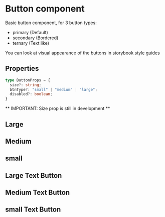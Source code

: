 
<Meta title="Components/Interface/Button/Overview" />

<style>{`

`}</style>

# Button component

Basic button component, for 3 button types:

 - primary (Default)
 - secondary (Bordered)
 - ternary (Text like)

You can look at visual appearance of the buttons in
[storybook style guides](https://www.figma.com/file/22ewljg1RGLMm50GA0J1KJ/Origyn-Open-Marketplace?node-id=696%3A2945)

## Properties

```typescript
type ButtonProps = {
  size?: string;
  btnType?: "small" | "medium" | "large";
  disabled?: boolean;
}
```

** IMPORTANT: Size prop is still in development **

## Large

<Canvas>
    <Story id="components-interface-button-all-stories--large" />
</Canvas>

## Medium

<Canvas>
    <Story id="components-interface-button-all-stories--medium" />
</Canvas>

## small

<Canvas>
    <Story id="components-interface-button-all-stories--small" />
</Canvas>

## Large Text Button

<Canvas>
    <Story id="components-interface-button-all-stories--large-text-button" />
</Canvas>

## Medium Text Button

<Canvas>
    <Story id="components-interface-button-all-stories--medium-text-button" />
</Canvas>

## small Text Button

<Canvas>
    <Story id="components-interface-button-all-stories--small-text-button" />
</Canvas>
